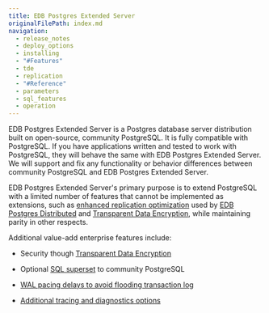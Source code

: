```yaml
---
title: EDB Postgres Extended Server
originalFilePath: index.md
navigation: 
  - release_notes
  - deploy_options
  - installing
  - "#Features"
  - tde
  - replication
  - "#Reference"
  - parameters
  - sql_features
  - operation
---
```


EDB Postgres Extended Server is a Postgres database server distribution built on open-source, community PostgreSQL. It is fully compatible with PostgreSQL. If you have applications written and tested to work with PostgreSQL, they will behave the same with EDB Postgres Extended Server. We will support and fix any functionality or behavior differences between community PostgreSQL and EDB Postgres Extended Server. 

EDB Postgres Extended Server's primary purpose is to extend PostgreSQL with a limited number of features that cannot be implemented as extensions, such as [enhanced replication optimization](replication) used by [EDB Postgres Distributed](/pgd/latest/) and [Transparent Data Encryption](/tde/latest/), while maintaining parity in other respects. 

Additional value-add enterprise features include:
- Security though [Transparent Data Encryption](/tde/latest/)

- Optional [SQL superset](sql_features) to community PostgreSQL
- [WAL pacing delays to avoid flooding transaction log](./operation/#avoid-flooding-transaction-logs)
- [Additional tracing and diagnostics options](./operation/#additional-tracing-and-diagnostics-options)
